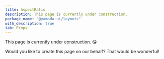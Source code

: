 ```yaml
---
title: AspectRatio
description: This page is currently under construction.
package_name: "@yamada-ui/layouts"
with_description: true
tab: Props
---
```


This page is currently under construction. 😘

Would you like to create this page on our behalf? That would be wonderful!
